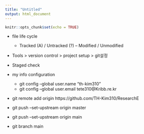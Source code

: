```yaml
---
title: "Untitled"
output: html_document
---
```


```r
knitr::opts_chunk$set(echo = TRUE)
```


* file life cycle
   * Tracked (A) / Untracked (?) -- Modified / Unmodified
    

* Tools > version control > project setup > git설정
* Staged check

* my info configuration
  * git config --global user.name "th-kim310"
  * git config --global user.email tete310@Kribb.re.kr

* git remote add origin https://github.com/TH-Kim310/ResearchE
* git push --set-upstream origin master
* git push --set-upstream origin main
* git branch main
